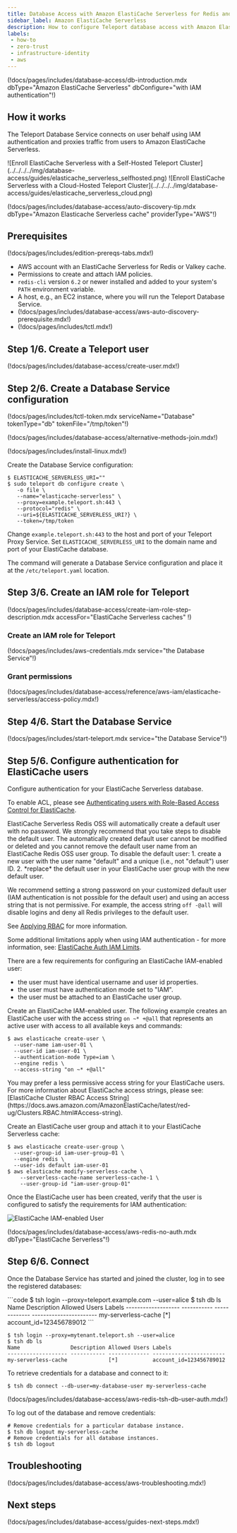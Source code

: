 ```yaml
---
title: Database Access with Amazon ElastiCache Serverless for Redis and Valkey
sidebar_label: Amazon ElastiCache Serverless
description: How to configure Teleport database access with Amazon ElastiCache Serverless for Redis and Valkey.
labels:
 - how-to
 - zero-trust
 - infrastructure-identity
 - aws
---
```


(!docs/pages/includes/database-access/db-introduction.mdx dbType="Amazon ElastiCache Serverless" dbConfigure="with IAM authentication"!)

## How it works

The Teleport Database Service connects on user behalf using IAM authentication and proxies traffic from users to Amazon ElastiCache Serverless.

<Tabs>
<TabItem scope={["oss", "enterprise"]} label="Self-Hosted">
![Enroll ElastiCache Serverless with a Self-Hosted Teleport Cluster](../../../../img/database-access/guides/elasticache_serverless_selfhosted.png)
</TabItem>
<TabItem scope={["cloud","team"]} label="Teleport Cloud">
![Enroll ElastiCache Serverless with a Cloud-Hosted Teleport Cluster](../../../../img/database-access/guides/elasticache_serverless_cloud.png)
</TabItem>

</Tabs>

(!docs/pages/includes/database-access/auto-discovery-tip.mdx dbType="Amazon Elasticache Serverless cache" providerType="AWS"!)

## Prerequisites

(!docs/pages/includes/edition-prereqs-tabs.mdx!)

- AWS account with an ElastiCache Serverless for Redis or Valkey cache.
- Permissions to create and attach IAM policies.
- `redis-cli` version `6.2` or newer installed and added to your system's `PATH` environment variable.
- A host, e.g., an EC2 instance, where you will run the Teleport Database
  Service.
- (!docs/pages/includes/database-access/aws-auto-discovery-prerequisite.mdx!)
- (!docs/pages/includes/tctl.mdx!)

## Step 1/6. Create a Teleport user

(!docs/pages/includes/database-access/create-user.mdx!)

## Step 2/6. Create a Database Service configuration

(!docs/pages/includes/tctl-token.mdx serviceName="Database" tokenType="db" tokenFile="/tmp/token"!)

(!docs/pages/includes/database-access/alternative-methods-join.mdx!)

(!docs/pages/includes/install-linux.mdx!)

Create the Database Service configuration:
```code
$ ELASTICACHE_SERVERLESS_URI=""
$ sudo teleport db configure create \
   -o file \
   --name="elasticache-serverless" \
   --proxy=example.teleport.sh:443 \
   --protocol="redis" \
   --uri=${ELASTICACHE_SERVERLESS_URI?} \
   --token=/tmp/token
```

Change `example.teleport.sh:443` to the host and port of your Teleport Proxy
Service. Set `ELASTICACHE_SERVERLESS_URI` to the domain name and port of your ElastiCache
database.

The command will generate a Database Service configuration and place it at the
`/etc/teleport.yaml` location.

## Step 3/6. Create an IAM role for Teleport

(!docs/pages/includes/database-access/create-iam-role-step-description.mdx accessFor="ElastiCache Serverless caches" !)

### Create an IAM role for Teleport

(!docs/pages/includes/aws-credentials.mdx service="the Database Service"!)

### Grant permissions

(!docs/pages/includes/database-access/reference/aws-iam/elasticache-serverless/access-policy.mdx!)

## Step 4/6. Start the Database Service

(!docs/pages/includes/start-teleport.mdx service="the Database Service"!)

## Step 5/6. Configure authentication for ElastiCache users

Configure authentication for your ElastiCache Serverless database.

To enable ACL, please see [Authenticating users with Role-Based Access
Control for
ElastiCache](https://docs.aws.amazon.com/AmazonElastiCache/latest/dg/Clusters.RBAC.html).

<Admonition type="warning">
ElastiCache Serverless Redis OSS will automatically create a default user with no password.
We strongly recommend that you take steps to disable the default user.
The automatically created default user cannot be modified or deleted and you cannot remove the default user name from an ElastiCache Redis OSS user group.
To disable the default user:
1. create a new user with the user name "default" and a unique (i.e., not "default") user ID.
2. *replace* the default user in your ElastiCache user group with the new default user.

We recommend setting a strong password on your customized default user (IAM authentication is not possible for the default user) and using an access string that is not permissive.
For example, the access string `off -@all` will disable logins and deny all Redis privileges to the default user.

See [Applying RBAC](https://docs.aws.amazon.com/AmazonElastiCache/latest/dg/Clusters.RBAC.html#rbac-using) for more information.
</Admonition>

Some additional limitations apply when using IAM authentication - for more
information, see:
[ElastiCache Auth IAM Limits](https://docs.aws.amazon.com/AmazonElastiCache/latest/red-ug/auth-iam.html#auth-iam-limits).

There are a few requirements for configuring an ElastiCache IAM-enabled user:
- the user must have identical username and user id properties.
- the user must have authentication mode set to "IAM".
- the user must be attached to an ElastiCache user group.

Create an ElastiCache IAM-enabled user.
The following example creates an ElastiCache user with the access string
`on ~* +@all` that represents an active user with access to all available keys
and commands:
```code
$ aws elasticache create-user \
  --user-name iam-user-01 \
  --user-id iam-user-01 \
  --authentication-mode Type=iam \
  --engine redis \
  --access-string "on ~* +@all"
```

<Admonition type="note" title="Access Strings">
You may prefer a less permissive access string for your ElastiCache users.
For more information about ElastiCache access strings, please see:
[ElastiCache Cluster RBAC Access String](https://docs.aws.amazon.com/AmazonElastiCache/latest/red-ug/Clusters.RBAC.html#Access-string).
</Admonition>

Create an ElastiCache user group and attach it to your ElastiCache Serverless cache:
```code
$ aws elasticache create-user-group \
  --user-group-id iam-user-group-01 \
  --engine redis \
  --user-ids default iam-user-01
$ aws elasticache modify-serverless-cache \
    --serverless-cache-name serverless-cache-1 \
    --user-group-id "iam-user-group-01"
```

Once the ElastiCache user has been created, verify that the user is configured
to satisfy the requirements for IAM authentication:

![ElastiCache IAM-enabled User](../../../../img/database-access/guides/redis/redis-aws-iam-user@2x.png)

(!docs/pages/includes/database-access/aws-redis-no-auth.mdx dbType="ElastiCache Serverless"!)

## Step 6/6. Connect

Once the Database Service has started and joined the cluster, log in to see the
registered databases:

<Tabs>
<TabItem scope={["oss", "enterprise"]} label="Self-Hosted">
```code
$ tsh login --proxy=teleport.example.com --user=alice
$ tsh db ls
Name                Description Allowed Users Labels
------------------- ----------- ------------- -----------------------
my-serverless-cache             [*]           account_id=123456789012
```

</TabItem>
<TabItem scope={["cloud"]} label="Teleport Enterprise Cloud">

```code
$ tsh login --proxy=mytenant.teleport.sh --user=alice
$ tsh db ls
Name                Description Allowed Users Labels
------------------- ----------- ------------- -----------------------
my-serverless-cache             [*]           account_id=123456789012
```

</TabItem>

</Tabs>

To retrieve credentials for a database and connect to it:

```code
$ tsh db connect --db-user=my-database-user my-serverless-cache
```

(!docs/pages/includes/database-access/aws-redis-tsh-db-user-auth.mdx!)

To log out of the database and remove credentials:

```code
# Remove credentials for a particular database instance.
$ tsh db logout my-serverless-cache
# Remove credentials for all database instances.
$ tsh db logout
```

## Troubleshooting

(!docs/pages/includes/database-access/aws-troubleshooting.mdx!)

## Next steps

(!docs/pages/includes/database-access/guides-next-steps.mdx!)
